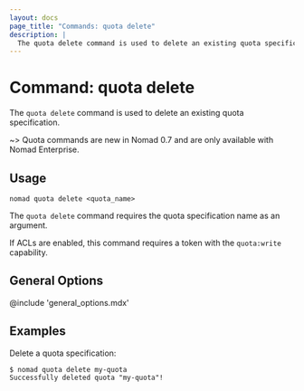 ```yaml
---
layout: docs
page_title: "Commands: quota delete"
description: |
  The quota delete command is used to delete an existing quota specification.
---
```


# Command: quota delete

The `quota delete` command is used to delete an existing quota specification.

~> Quota commands are new in Nomad 0.7 and are only available with Nomad
Enterprise.

## Usage

```plaintext
nomad quota delete <quota_name>
```

The `quota delete` command requires the quota specification name as an argument.

If ACLs are enabled, this command requires a token with the `quota:write`
capability.

## General Options

@include 'general_options.mdx'

## Examples

Delete a quota specification:

```shell-session
$ nomad quota delete my-quota
Successfully deleted quota "my-quota"!
```
